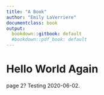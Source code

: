 ```yaml
---
title: "A Book"
author: "Emily LaVerriere"
documentclass: book
output:
  bookdown::gitbook: default
  #bookdown::pdf_book: default
---
```


# Hello World Again

page 2?
Testing 2020-06-02.

<!-- If you need PDF output, uncomment bookdown::pdf_book above in YAML. You will need a LaTeX installation, e.g., https://yihui.name/tinytex/ -->
